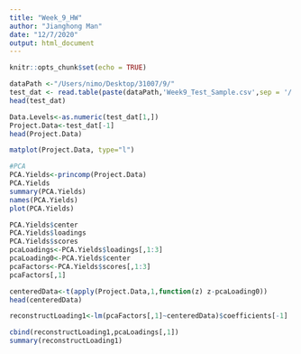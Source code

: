 ```yaml
---
title: "Week_9_HW"
author: "Jianghong Man"
date: "12/7/2020"
output: html_document
---
```


```r
knitr::opts_chunk$set(echo = TRUE)
```

```r
dataPath <-"/Users/nimo/Desktop/31007/9/"
test_dat <- read.table(paste(dataPath,'Week9_Test_Sample.csv',sep = '/'), header=TRUE)
head(test_dat)
```

```r
Data.Levels<-as.numeric(test_dat[1,])
Project.Data<-test_dat[-1]
head(Project.Data)
```

```r
matplot(Project.Data, type="l")
```

```r
#PCA
PCA.Yields<-princomp(Project.Data)
PCA.Yields
summary(PCA.Yields)
names(PCA.Yields)
plot(PCA.Yields)
```

```r
PCA.Yields$center
PCA.Yields$loadings
PCA.Yields$scores
pcaLoadings<-PCA.Yields$loadings[,1:3]
pcaLoading0<-PCA.Yields$center
pcaFactors<-PCA.Yields$scores[,1:3]
pcaFactors[,1]
```

```r
centeredData<-t(apply(Project.Data,1,function(z) z-pcaLoading0))
head(centeredData)
```

```r
reconstructLoading1<-lm(pcaFactors[,1]~centeredData)$coefficients[-1]
```

```r
cbind(reconstructLoading1,pcaLoadings[,1])
summary(reconstructLoading1)
```


